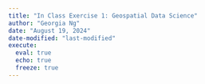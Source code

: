 ```yaml
---
title: "In Class Exercise 1: Geospatial Data Science"
author: "Georgia Ng"
date: "August 19, 2024"
date-modified: "last-modified"
execute: 
  eval: true
  echo: true
  freeze: true
---
```

